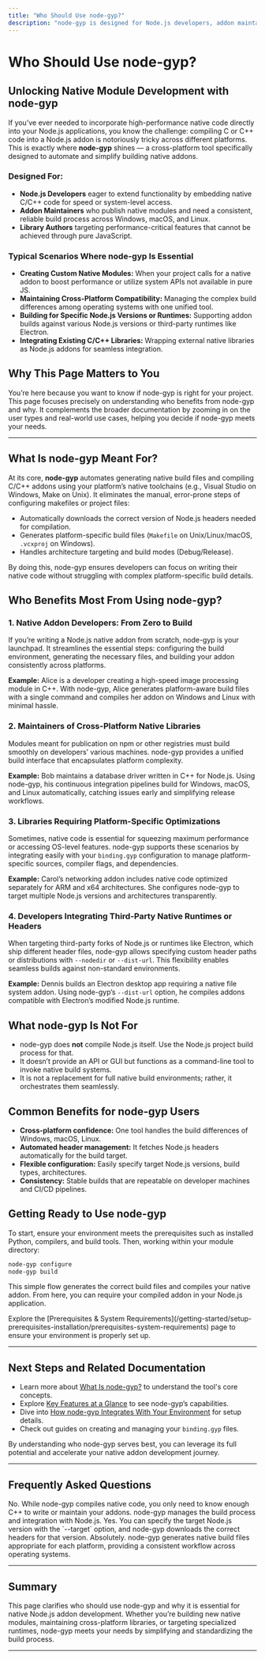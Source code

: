 ```yaml
---
title: "Who Should Use node-gyp?"
description: "node-gyp is designed for Node.js developers, addon maintainers, and library authors who need to build, distribute, or consume native modules. Its typical use cases include C/C++ module development, platform-specific optimizations, and integrating performance-critical code with Node.js applications."
---
```


# Who Should Use node-gyp?

## Unlocking Native Module Development with node-gyp

If you’ve ever needed to incorporate high-performance native code directly into your Node.js applications, you know the challenge: compiling C or C++ code into a Node.js addon is notoriously tricky across different platforms. This is exactly where **node-gyp** shines — a cross-platform tool specifically designed to automate and simplify building native addons.

### Designed For:

- **Node.js Developers** eager to extend functionality by embedding native C/C++ code for speed or system-level access.
- **Addon Maintainers** who publish native modules and need a consistent, reliable build process across Windows, macOS, and Linux.
- **Library Authors** targeting performance-critical features that cannot be achieved through pure JavaScript.

### Typical Scenarios Where node-gyp Is Essential

- **Creating Custom Native Modules:** When your project calls for a native addon to boost performance or utilize system APIs not available in pure JS.
- **Maintaining Cross-Platform Compatibility:** Managing the complex build differences among operating systems with one unified tool.
- **Building for Specific Node.js Versions or Runtimes:** Supporting addon builds against various Node.js versions or third-party runtimes like Electron.
- **Integrating Existing C/C++ Libraries:** Wrapping external native libraries as Node.js addons for seamless integration.

## Why This Page Matters to You

You’re here because you want to know if node-gyp is right for your project. This page focuses precisely on understanding who benefits from node-gyp and why. It complements the broader documentation by zooming in on the user types and real-world use cases, helping you decide if node-gyp meets your needs.

---

## What Is node-gyp Meant For?

At its core, **node-gyp** automates generating native build files and compiling C/C++ addons using your platform’s native toolchains (e.g., Visual Studio on Windows, Make on Unix). It eliminates the manual, error-prone steps of configuring makefiles or project files:

- Automatically downloads the correct version of Node.js headers needed for compilation.
- Generates platform-specific build files (`Makefile` on Unix/Linux/macOS, `.vcxproj` on Windows).
- Handles architecture targeting and build modes (Debug/Release).

By doing this, node-gyp ensures developers can focus on writing their native code without struggling with complex platform-specific build details.

## Who Benefits Most From Using node-gyp?

### 1. Native Addon Developers: From Zero to Build

If you’re writing a Node.js native addon from scratch, node-gyp is your launchpad. It streamlines the essential steps: configuring the build environment, generating the necessary files, and building your addon consistently across platforms.

**Example:** Alice is a developer creating a high-speed image processing module in C++. With node-gyp, Alice generates platform-aware build files with a single command and compiles her addon on Windows and Linux with minimal hassle.

### 2. Maintainers of Cross-Platform Native Libraries

Modules meant for publication on npm or other registries must build smoothly on developers’ various machines. node-gyp provides a unified build interface that encapsulates platform complexity.

**Example:** Bob maintains a database driver written in C++ for Node.js. Using node-gyp, his continuous integration pipelines build for Windows, macOS, and Linux automatically, catching issues early and simplifying release workflows.

### 3. Libraries Requiring Platform-Specific Optimizations

Sometimes, native code is essential for squeezing maximum performance or accessing OS-level features. node-gyp supports these scenarios by integrating easily with your `binding.gyp` configuration to manage platform-specific sources, compiler flags, and dependencies.

**Example:** Carol’s networking addon includes native code optimized separately for ARM and x64 architectures. She configures node-gyp to target multiple Node.js versions and architectures transparently.

### 4. Developers Integrating Third-Party Native Runtimes or Headers

When targeting third-party forks of Node.js or runtimes like Electron, which ship different header files, node-gyp allows specifying custom header paths or distributions with `--nodedir` or `--dist-url`. This flexibility enables seamless builds against non-standard environments.

**Example:** Dennis builds an Electron desktop app requiring a native file system addon. Using node-gyp’s `--dist-url` option, he compiles addons compatible with Electron’s modified Node.js runtime.

## What node-gyp Is Not For

- node-gyp does **not** compile Node.js itself. Use the Node.js project build process for that.
- It doesn’t provide an API or GUI but functions as a command-line tool to invoke native build systems.
- It is not a replacement for full native build environments; rather, it orchestrates them seamlessly.

## Common Benefits for node-gyp Users

- **Cross-platform confidence:** One tool handles the build differences of Windows, macOS, Linux.
- **Automated header management:** It fetches Node.js headers automatically for the build target.
- **Flexible configuration:** Easily specify target Node.js versions, build types, architectures.
- **Consistency:** Stable builds that are repeatable on developer machines and CI/CD pipelines.

## Getting Ready to Use node-gyp

To start, ensure your environment meets the prerequisites such as installed Python, compilers, and build tools. Then, working within your module directory:

```bash
node-gyp configure
node-gyp build
```

This simple flow generates the correct build files and compiles your native addon. From here, you can require your compiled addon in your Node.js application.

<Tip>
Explore the [Prerequisites & System Requirements](/getting-started/setup-prerequisites-installation/prerequisites-system-requirements) page to ensure your environment is properly set up.
</Tip>

---

## Next Steps and Related Documentation

- Learn more about [What Is node-gyp?](/overview/introduction-and-value/product-overview) to understand the tool's core concepts.
- Explore [Key Features at a Glance](/overview/introduction-and-value/core-features-quick-overview) to see node-gyp’s capabilities.
- Dive into [How node-gyp Integrates With Your Environment](/overview/integration-and-ecosystem/integration-with-environments) for setup details.
- Check out guides on creating and managing your `binding.gyp` files.

By understanding who node-gyp serves best, you can leverage its full potential and accelerate your native addon development journey.

---

## Frequently Asked Questions

<AccordionGroup title="Common Questions About node-gyp Usage">
<Accordion title="Do I need to be an expert in C++ to use node-gyp?">
No. While node-gyp compiles native code, you only need to know enough C++ to write or maintain your addons. node-gyp manages the build process and integration with Node.js.
</Accordion>
<Accordion title="Can node-gyp build addons for different Node.js versions?">
Yes. You can specify the target Node.js version with the `--target` option, and node-gyp downloads the correct headers for that version.
</Accordion>
<Accordion title="I develop on Windows, macOS, and Linux. Will node-gyp work the same on all my platforms?">
Absolutely. node-gyp generates native build files appropriate for each platform, providing a consistent workflow across operating systems.
</Accordion>
</AccordionGroup>

---

## Summary

This page clarifies who should use node-gyp and why it is essential for native Node.js addon development. Whether you’re building new native modules, maintaining cross-platform libraries, or targeting specialized runtimes, node-gyp meets your needs by simplifying and standardizing the build process.


---


